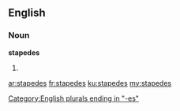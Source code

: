 ==English==

===Noun===
'''stapedes'''

# {{plural of|stapes}}

[[Category:English plurals ending in "-es"]]

[[ar:stapedes]]
[[fr:stapedes]]
[[ku:stapedes]]
[[my:stapedes]]